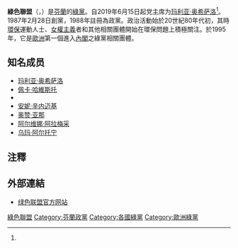 {{Infobox political party
|country       = 芬蘭
|name          = 綠色聯盟
|logo          = [[File:Vihreä_Liitto_Logo.svg|250px]]
|colorcode     = #61BF1A
|lang1         = 芬蘭語
|name_lang1    = Vihreä liitto
|lang2         = 瑞典語
|name_lang2    = Gröna förbundet
|leader        = [[玛利亚·奥希萨洛|玛利亚·奥希萨洛]]
|foundation    = 1987年2月28日
| membership_year = 2017年
| membership      = 8,768人<ref name="jm"/>
|ideology      = [[綠色政治|綠色政治]]<br/>[[親歐主義|親歐主義]]
|position      = [[中间偏左|中间偏左]]<ref>{{cite book |title=Green Parties in National Governments |last1=Müller-Rommel |first1=Ferdinand |last2=Poguntke |first2=Thomas |year=2002 |publisher=Routledge |location=London |isbn=9780714652641 |page=23 |url=http://books.google.co.uk/books?id=Dtjfe6pn8n0C |accessdate=}}</ref>
|european      = [[歐洲綠黨|歐洲綠黨]]
|europarl      = [[綠黨/歐洲自由聯盟|綠黨/歐洲自由聯盟]]
|international = [[全球綠党|全球綠党]]
|colours       = [[綠色|綠色]]
|headquarters  = Fredrikinkatu 33 A, 3rd floor<br />FI-00120 HELSINKI
|website       = {{URL|https://www.vihreat.fi/}}
|seats1_title  = [[芬蘭議會|議會]]<ref name="EKV-2019"/><br/>(2019年)
|seats1        = {{Infobox political party/seats|20|200|hex=#61BF1A}}
|seats2_title  = [[歐洲議會|歐洲議會]]<ref name="EPV2019"/><br/>(2019年)
|seats2        = {{Infobox political party/seats|2|13|hex=#61BF1A}}
|seats3_title  = 市镇議會<ref name="KV2021"/><br/>(2021年)
|seats3        = {{Infobox political party/seats|433|8859|hex=#61BF1A}}
}}

'''綠色聯盟'''（{{lang-fi|Vihreä liitto}}，{{lang-sv|Gröna förbundet}}）是[[芬蘭|芬蘭]]的[[綠黨|綠黨]]。自2019年6月15日起党主席为[[玛利亚·奥希萨洛|玛利亚·奥希萨洛]]<ref name="MOhisalo"/>。1987年2月28日創黨，1988年註冊為政黨。政治活動始於20世紀80年代初，其時[[環保|環保]]運動人士、[[女權主義|女權主義]]者和其他相關團體開始在環保問題上積極關注。於1995年，它是[[歐洲|歐洲]]第一個進入[[內閣|內閣]]之綠黨相關團體。

== 知名成员 ==
* [[玛利亚·奥希萨洛|玛利亚·奥希萨洛]]
* [[佩卡·哈維斯托|佩卡·哈維斯托]]
* {{tsl|fi|Ville Niinistö|维勒·尼尼斯托}}
* [[安妮·辛内迈基|安妮·辛内迈基]]
* [[奥赞·亚那|奥赞·亚那]]
* [[阿尔维娜·阿拉梅采|阿尔维娜·阿拉梅采]]
* [[乌玛·阿尔托宁|乌玛·阿尔托宁]]

== 注釋 ==
{{Reflist|30em|refs=
<ref name="jm">{{cite web | url = https://www.vihreat.fi/artikkeli/2017/05/ennatysmaara-vihreiden-jasenia-aanestaa-uudesta-puheenjohtajasta | title = Ennätysmäärä Vihreiden jäseniä äänestää uudesta puheenjohtajasta | language = fi | publisher = Vihreä liitto | date = 2018-11-03 | accessdate = 2018-11-03 }}</ref>

<ref name="MOhisalo">{{cite web | url = https://yle.fi/uutiset/3-10831861 | title = Maria Ohisalo – parissa kuukaudessa ensin kansanedustajaksi, sitten ministeriksi ja nyt vihreiden puheenjohtajaksi | author = de Fresnes, Tulikukka | language = fi | publisher = Yle | date = 2019-06-15 | accessdate = 2019-06-15 }}</ref>

<ref name="EKV-2019">{{cite web | url = https://tulospalvelu.vaalit.fi/EKV-2019/en/tulos_kokomaa.html | title = Parliamentary Elections 2019 | language = en | publisher = vaalit.fi | date = 2019-04-15 | accessdate = 2019-04-16 }}</ref>

<ref name="EPV2019">{{cite web | url = https://tulospalvelu.vaalit.fi/EPV-2019/en/kokomaaval.html | title = European Elections 2019 | language = en | publisher = Ministry of Justice - Information and Result Service | date = 2019-05-29 | accessdate = 2019-06-06 }}</ref>

<ref name="KV2021">{{cite web | url = https://tulospalvelu.vaalit.fi/KV-2021/fi/tulos_kokomaa.html | title = Kuntavaalit 2021 / Tulokset / Koko maa | language = fi | publisher = Oikeusministeriö - Tieto- ja tulospalvelu | date = 2021-06-16 | accessdate = 2021-06-18}}</ref>
}}

== 外部連結 ==
{{commonscat|Green League}}
*[https://www.vihreat.fi/ 绿色联盟官方网站] {{Wayback|url=https://www.vihreat.fi/ |date=20181119063126 }} {{fi}}

{{芬蘭政黨}}
{{綠黨}}
{{Authority control}}

[[Category:綠色聯盟|]]
[[Category:芬蘭政黨|Category:芬蘭政黨]]
[[Category:各國綠黨|Category:各國綠黨]]
[[Category:歐洲綠黨|Category:歐洲綠黨]]